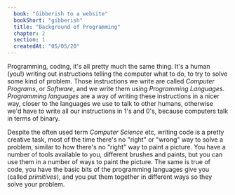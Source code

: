 ```yaml
---
  book: "Gibberish to a website"
  bookShort: "gibberish"
  title: "Background of Programming"
  chapter: 2
  section: 1
  createdAt: "05/05/20"
---
```


Programming, coding, it's all pretty much the same thing. It's a human (you!) writing out instructions telling the computer what to do, to try to solve some kind of problem. Those instructions we write are called _Computer Programs_, or _Software_, and we write them using _Programming Languages_. _Programming languages_ are a way of writing these instructions in a nicer way, closer to the languages we use to talk to other humans, otherwise we'd have to write all our instructions in 1's and 0's, because computers talk in terms of binary.

Despite the often used term _Computer Science_ etc, writing code is a pretty creative task, most of the time there's no "right" or "wrong" way to solve a problem, similar to how there's no "right" way to paint a picture. You have a number of tools available to you, different brushes and paints, but you can use them in a number of ways to paint the picture. The same is true of code, you have the basic bits of the programming languages give you (called _primitives_), and you put them together in different ways so they solve your problem.
